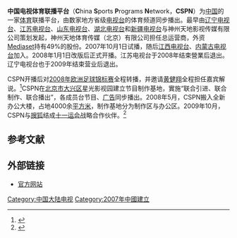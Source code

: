 '''中国电视体育联播平台'''（'''C'''hina '''S'''ports '''P'''rograms '''N'''etwork，'''CSPN'''）为[[中国|中国]]的一家[[体育|体育]]联播平台，由数家地方省级[[电视台|电视台]]的体育频道同步播出。最早由[[辽宁电视台|辽宁电视台]]、[[江苏电视台|江苏电视台]]、[[山东电视台|山东电视台]]、[[湖北电视台|湖北电视台]]和[[新疆电视台|新疆电视台]]与神州天地影视传媒有限公司策划发起，神州天地体育传媒（北京）有限公司担任总运营商，外资[[Mediaset|Mediaset]]持有49%的股份。2007年10月1日试播，随后[[江西电视台|江西电视台]]、[[内蒙古电视台|内蒙古电视台]]加入。2008年1月1日改版后正式开播。江苏电视台于2008年结束營業后退出。辽宁电视台也于2009年结束营业后退出。

CSPN开播后对[[2008年欧洲足球锦标赛|2008年欧洲足球锦标赛]]全程转播，并邀请[[黄健翔|黄健翔]]全程担任嘉宾解说。<ref>{{Cite web |url=http://sports.tom.com/2008-04-03/0430/85258280.html |title=CSPN打造欧锦赛盛宴 黄健翔携手米卢联袂解说 |accessdate=2008-06-12 |archive-date=2008-06-12 |archive-url=https://web.archive.org/web/20080612113532/http://sports.tom.com/2008-04-03/0430/85258280.html |dead-url=no }}</ref>CSPN在[[北京市|北京市]][[大兴区|大兴区]]星光影视园建立节目制作基地，實施“联合引进、联合制作、联合播出”，各成员台节目、[[广告|广告]]同步播出。2008年5月，CSPN搬入全新办公大楼，占地4000余[[平方米|平方米]]，制作基地分为制作区与办公区。2009年10月，CSPN与[[搜狐|搜狐]]结成[[十一运会|十一运会]]战略合作伙伴。<ref>{{Cite web |url=http://www.cspn.cn/templates/CN_NewsCenter/index.aspx?nodeid=3&page=ContentPage&contentid=1573 |title=CSPN与搜狐结成全运战略合作伙伴 实现强强联合 |accessdate=2009-12-08 |archive-date=2012-07-24 |archive-url=https://archive.is/20120724154420/http://www.cspn.cn/templates/CN_NewsCenter/index.aspx?nodeid=3&page=ContentPage&contentid=1573 |dead-url=no }}</ref>

== 参考文献 ==
<div class="references-small">
<references />
</div>

== 外部链接 ==
* [https://archive.is/20130424141140/http://www.cspn.cn/ 官方网站]

{{中国电视小作品}}

[[Category:中国大陆电视|Category:中国大陆电视]]
[[Category:2007年中國建立|Category:2007年中國建立]]
